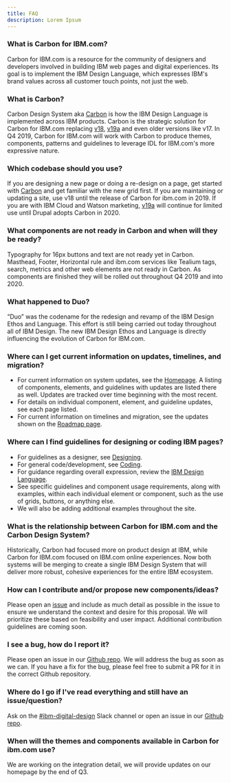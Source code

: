 ```yaml
---
title: FAQ
description: Lorem Ipsum
---
```


### What is Carbon for IBM.com?
Carbon for IBM.com is a resource for the community of designers and developers involved in building IBM web pages and digital experiences. Its goal is to implement the IBM Design Language, which expresses IBM's brand values across all customer touch points, not just the web. 

### What is Carbon?
Carbon Design System aka [Carbon](https://www.carbondesignsystem.com) is how the IBM Design Language is implemented across IBM products. Carbon is the strategic solution for Carbon for IBM.com replacing [v18](https://www.ibm.com/standards/web/v18/design/), [v19a](https://www.ibm.com/standards/web/faq.html) and even older versions like v17. In Q4 2019, Carbon for IBM.com will work with Carbon to produce themes, components, patterns and guidelines to leverage IDL for IBM.com's more expressive nature.

### Which codebase should you use?
If you are designing a new page or doing a re-design on a page, get started with [Carbon](https://www.carbondesignsystem.com) and get familiar with the new grid first. If you are maintaining or updating a site, use v18 until the release of Carbon for ibm.com in 2019. If you are with IBM Cloud and Watson marketing, [v19a](https://www.ibm.com/standards/web/faq.html) will continue for limited use until Drupal adopts Carbon in 2020.

### What components are not ready in Carbon and when will they be ready?
Typography for 16px buttons and text are not ready yet in Carbon. Masthead, Footer, Horizontal rule and ibm.com services like Tealium tags, search, metrics and other web elements are not ready in Carbon. As components are finished they will be rolled out throughout Q4 2019 and into 2020.

### What happened to Duo?
“Duo” was the codename for the redesign and revamp of the IBM Design Ethos and Language. This effort is still being carried out today throughout all of IBM Design. The new IBM Design Ethos and Language is directly influencing the evolution of Carbon for IBM.com.

### Where can I get current information on updates, timelines, and migration?
* For current information on system updates, see the [Homepage](#). A listing of components, elements, and guidelines with updates are listed there as well. Updates are tracked over time beginning with the most recent.
* For details on individual component, element, and guideline updates, see each page listed.
* For current information on timelines and migration, see the updates shown on the [Roadmap page](https://github.com/carbon-design-system/ibm-dotcom-library/wiki/Roadmap).


### Where can I find guidelines for designing or coding IBM pages?
* For guidelines as a designer, see [Designing](/../getting-started/designing).
* For general code/development, see [Coding](/../getting-started/coding).
* For guidance regarding overall expression, review the [IBM Design Language](https://www.ibm.com/design/language/).
* See specific guidelines and component usage requirements, along with examples, within each individual element or component, such as the use of grids, buttons, or anything else.
* We will also be adding additional examples throughout the site.

### What is the relationship between Carbon for IBM.com and the Carbon Design System?
Historically, Carbon had focused more on product design at IBM, while Carbon for IBM.com focused on IBM.com online experiences. Now both systems will be merging to create a single IBM Design System that will deliver more robust, cohesive experiences for the entire IBM ecosystem.

### How can I contribute and/or propose new components/ideas?
Please open an [issue](https://github.com/carbon-design-system/ibm-dotcom-library/issues/new/choose) and include as much detail as possible in the issue to ensure we understand the context and desire for this proposal. We will prioritize these based on feasibility and user impact. Additional contribution guidelines are coming soon.

### I see a bug, how do I report it?
Please open an issue in our [Github repo](https://github.com/carbon-design-system/ibm-dotcom-library/issues/new?assignees=emerson-pereira%2C+jacobottesen-dgc&labels=bug&template=bug_report.md). We will address the bug as soon as we can. If you have a fix for the bug, please feel free to submit a PR for it in the correct Github repository.

### Where do I go if I've read everything and still have an issue/question?
Ask on the [#ibm-digital-design](https://cognitive-app.slack.com/messages/C2PLX8GQ6) Slack channel or open an issue in our [Github repo](https://github.com/carbon-design-system/ibm-dotcom-library/issues/new/choose).

### When will the themes and components available in Carbon for ibm.com use?
We are working on the integration detail, we will provide updates on our homepage by the end of Q3.
